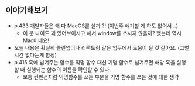 ## 이야기해보기

-   p.433 개발자들은 왜 다 MacOS를 쓸까 ?! (이번주 얘기할 게 하도 없어서 ..)
    -   이 분 나이도 꽤 있어보이시고 해서 window를 쓰시지 않을까? 했는데 역시 Mac이네요!
-   오늘 내용은 확실히 클린업이나 리팩토링 같은 업무에서 도움이 될 것 같아요. (그럴 시간 없다는게 함정)
-   p.415 훅에 넘겨주는 함수를 익명 함수 대신 기명 함수로 넘겨주면 해당 훅을 실행할 때 실행되는 함수의 이름을 확인할 수 있다.
    -   보통 컨벤션처럼 익명함수를 쓰는 부분을 기명 함수를 쓰는 것에 대한 생각
